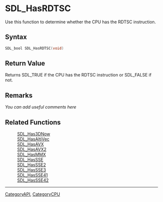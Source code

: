 
= SDL_HasRDTSC =
Use this function to determine whether the CPU has the RDTSC instruction.


== Syntax ==
<syntaxhighlight lang='c++'>
SDL_bool SDL_HasRDTSC(void)
</syntaxhighlight>

== Return Value ==
Returns SDL_TRUE if the CPU has the RDTSC instruction or SDL_FALSE if not.

== Remarks ==
''You can add useful comments here''

== Related Functions ==
:[[SDL_Has3DNow]]
:[[SDL_HasAltiVec]]
:[[SDL_HasAVX]]
:[[SDL_HasAVX2]]
:[[SDL_HasMMX]]
:[[SDL_HasSSE]]
:[[SDL_HasSSE2]]
:[[SDL_HasSSE3]]
:[[SDL_HasSSE41]]
:[[SDL_HasSSE42]]

----
[[CategoryAPI]], [[CategoryCPU]]
